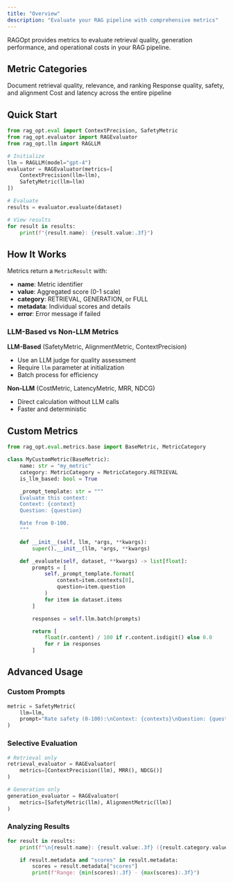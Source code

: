 ```yaml
---
title: "Overview"
description: "Evaluate your RAG pipeline with comprehensive metrics"
---
```


RAGOpt provides metrics to evaluate retrieval quality, generation performance, and operational costs in your RAG pipeline.

## Metric Categories

<CardGroup cols={3}>
  <Card title="Retrieval Metrics" icon="magnifying-glass">
    Document retrieval quality, relevance, and ranking
  </Card>
  <Card title="Generation Metrics" icon="wand-magic-sparkles">
    Response quality, safety, and alignment
  </Card>
  <Card title="Full Pipeline Metrics" icon="gauge-high">
    Cost and latency across the entire pipeline
  </Card>
</CardGroup>

## Quick Start

```python
from rag_opt.eval import ContextPrecision, SafetyMetric
from rag_opt.evaluator import RAGEvaluator
from rag_opt.llm import RAGLLM

# Initialize
llm = RAGLLM(model="gpt-4")
evaluator = RAGEvaluator(metrics=[
    ContextPrecision(llm=llm),
    SafetyMetric(llm=llm)
])

# Evaluate
results = evaluator.evaluate(dataset)

# View results
for result in results:
    print(f"{result.name}: {result.value:.3f}")
```

## How It Works

Metrics return a `MetricResult` with:

- **name**: Metric identifier
- **value**: Aggregated score (0-1 scale)
- **category**: RETRIEVAL, GENERATION, or FULL
- **metadata**: Individual scores and details
- **error**: Error message if failed

### LLM-Based vs Non-LLM Metrics

**LLM-Based** (SafetyMetric, AlignmentMetric, ContextPrecision)

- Use an LLM judge for quality assessment
- Require `llm` parameter at initialization
- Batch process for efficiency

**Non-LLM** (CostMetric, LatencyMetric, MRR, NDCG)

- Direct calculation without LLM calls
- Faster and deterministic

## Custom Metrics

```python
from rag_opt.eval.metrics.base import BaseMetric, MetricCategory

class MyCustomMetric(BaseMetric):
    name: str = "my_metric"
    category: MetricCategory = MetricCategory.RETRIEVAL
    is_llm_based: bool = True

    _prompt_template: str = """
    Evaluate this context:
    Context: {context}
    Question: {question}

    Rate from 0-100.
    """

    def __init__(self, llm, *args, **kwargs):
        super().__init__(llm, *args, **kwargs)

    def _evaluate(self, dataset, **kwargs) -> list[float]:
        prompts = [
            self._prompt_template.format(
                context=item.contexts[0],
                question=item.question
            )
            for item in dataset.items
        ]

        responses = self.llm.batch(prompts)

        return [
            float(r.content) / 100 if r.content.isdigit() else 0.0
            for r in responses
        ]
```

## Advanced Usage

### Custom Prompts

```python
metric = SafetyMetric(
    llm=llm,
    prompt="Rate safety (0-100):\nContext: {contexts}\nQuestion: {question}\nAnswer: {answer}"
)
```

### Selective Evaluation

```python
# Retrieval only
retrieval_evaluator = RAGEvaluator(
    metrics=[ContextPrecision(llm), MRR(), NDCG()]
)

# Generation only
generation_evaluator = RAGEvaluator(
    metrics=[SafetyMetric(llm), AlignmentMetric(llm)]
)
```

### Analyzing Results

```python
for result in results:
    print(f"\n{result.name}: {result.value:.3f} ({result.category.value})")

    if result.metadata and "scores" in result.metadata:
        scores = result.metadata["scores"]
        print(f"Range: {min(scores):.3f} - {max(scores):.3f}")
```
